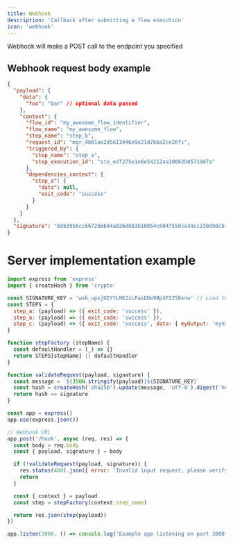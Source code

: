 ```yaml
---
title: Webhook
description: 'Callback after submitting a flow execution'
icon: 'webhook'
---
```

Webhook will make a POST call to the endpoint you specified

## Webhook request body example

```json
{
  "payload": {
    "data": {
      "foo": "bar" // optional data passed
    },
    "context": {
      "flow_id": "my_awesome_flow_identifier",
      "flow_name": "my_awesome_flow",
      "step_name": "step_b",
      "request_id": "mqr_4b81ae2d5613446e9e21d76ba2ce26fc",
      "triggered_by": {
        "step_name": "step_a",
        "step_execution_id": "ste_edf275e1e6e54212aa10662b05719d7a"
      },
      "dependencies_context": {
        "step_a": {
          "data": null,
          "exit_code": "success"
        }
      }
    }
  },
  "signature": "8d63956cc6672bb644a026d081610054c6047550ce49cc230d90cbfd43409b25"
}
```

# Server implementation example

```javascript
import express from 'express'
import { createHash } from 'crypto'

const SIGNATURE_KEY = 'wsk_upsjOIYYLME2zLPaiDDe9BpXP2ZS8xnw' // Load this from your config
const STEPS = {
  step_a: (payload) => ({ exit_code: 'success' }),
  step_a: (payload) => ({ exit_code: 'success' }),
  step_c: (payload) => ({ exit_code: 'success', data: { myOutput: 'myValue' }}) // Return additional data optionally
}

function stepFactory (stepName) {
  const defaultHandler = (_) => {}
  return STEPS[stepName] || defaultHandler
}

function validateRequest(payload, signature) {
  const message = `${JSON.stringify(payload)}${SIGNATURE_KEY}`
  const hash = createHash('sha256').update(message, 'utf-8').digest('hex').toString('hex')
  return hash == signature
}

const app = express()
app.use(express.json())

// Webhook URL
app.post('/hook', async (req, res) => {
  const body = req.body
  const { payload, signature } = body

  if (!validateRequest(payload, signature)) {
    res.status(400).json({ error: 'Invalid input request, please verify the signature' })
    return
  }

  const { context } = payload
  const step = stepFactory(context.step_name)

  return res.json(step(payload))
})

app.listen(3000, () => console.log('Example app listening on port 3000'))
```

